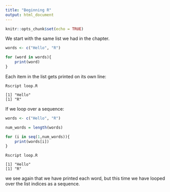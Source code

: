 ```yaml
---
title: "Beginning R"
output: html_document
---
```


```r
knitr::opts_chunk$set(echo = TRUE)
```

We start with the same list we had in the chapter.

```R
words <- c("Hello", "R")

for (word in words){
    print(word)
}
```

Each item in the list gets printed on its own line:

```
Rscript loop.R

[1] "Hello"
[1] "R"
```

If we loop over a sequence:

```R
words <- c("Hello", "R")

num_words = length(words)

for (i in seq(1,num_words)){
    print(words[i])
}
```

```
Rscript loop.R

[1] "Hello"
[1] "R"
```

we see again that we have printed each word, but this time we have
looped over the list indices as a sequence.



